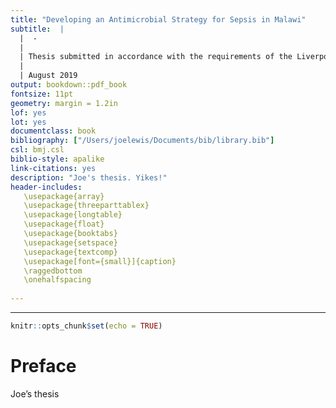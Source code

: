 ```yaml
--- 
title: "Developing an Antimicrobial Strategy for Sepsis in Malawi"
subtitle:  | 
  |  -
  |  
  | Thesis submitted in accordance with the requirements of the Liverpool School of Tropical Medicine for the degree of Doctor in Philosophy by Joseph Michael Lewis
  | 
  | August 2019
output: bookdown::pdf_book
fontsize: 11pt
geometry: margin = 1.2in
lof: yes
lot: yes
documentclass: book
bibliography: ["/Users/joelewis/Documents/bib/library.bib"]
csl: bmj.csl
biblio-style: apalike
link-citations: yes
description: "Joe's thesis. Yikes!"
header-includes:
   \usepackage{array}
   \usepackage{threeparttablex}
   \usepackage{longtable}
   \usepackage{float}
   \usepackage{booktabs}
   \usepackage{setspace}
   \usepackage{textcomp}
   \usepackage[font={small}]{caption}
   \raggedbottom
   \onehalfspacing
   
---
```

---
```r
knitr::opts_chunk$set(echo = TRUE)
```

# Preface {-}

Joe's thesis 
